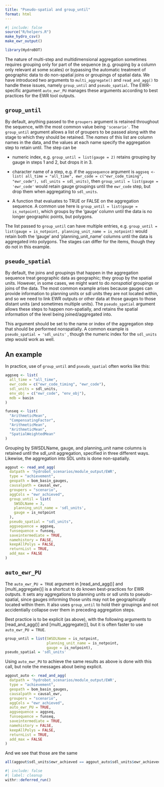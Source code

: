 ```yaml
---
title: "Pseudo-spatial and group_until"
format: html
---
```


```r
#| include: false
source("R/helpers.R")
make_hydro_csv()
make_ewr_output()
```

```r
library(HydroBOT)
```

The nature of multi-step and multidimensional aggregation sometimes requires grouping only for part of the sequence (e.g. grouping by a column only relevant at some scales) or bypassing the automatic treatment of geographic data to do non-spatial joins or groupings of spatial data. We have introduced two arguments to `multi_aggregate()` and `read_and_agg()` to handle these issues, namely `group_until` and `pseudo_spatial`. The EWR-specific argument `auto_ewr_PU` manages these arguments according to best practices for the EWR tool outputs.

## `group_until`

By default, anything passed to the `groupers` argument is retained throughout the sequence, with the most common value being `'scenario'`. The `group_until` argument allows a list of groupers to be passed along with the stage to which they should be retained. The *names* of this list are column names in the data, and the values at each name specify the aggregation step to retain until. The step can be

-   numeric index, e.g. `group_until = list(gauge = 2)` retains grouping by gauge in steps 1 and 2, but drops it in 3.

-   character name of a step, e.g. if the `aggsequence` argument is `aggseq <- list( all_time = "all_time", ewr_code = c("ewr_code_timing", "ewr_code"), sdl_units = sdl_units)`, then `group_until = list(gauge = 'ewr_code'` would retain gauge groupings until the `ewr_code` step, but drop them when aggregating to `sdl_units`.

-   A function that evaluates to TRUE or FALSE on the aggregation sequence. A common use here is `group_until = list(gauge = is_notpoint)`, which groups by the 'gauge' column until the data is no longer geographic points, but polygons.

The list passed to `group_until` can have multiple entries, e.g. `group_until = list(gauge = is_notpoint, planning_unit_name = is_notpoint)` would retain both the 'gauge' and 'planning_unit_name' columns until the data is aggregated into polygons. The stages can differ for the items, though they do not in this example.

## `pseudo_spatial`

By default, the joins and groupings that happen in the aggregation sequence treat geographic data as geographic; they group by the spatial units. However, in some cases, we might want to do *nonspatial* groupings or joins of the data. The most common example arises because gauges can provide information to planning units or sdl units they are not located within, and so we need to link EWR outputs or other data at those gauges to those distant units (and sometimes multiple units). The `pseudo_spatial` argument allows these steps to happen non-spatially, and retains the spatial information of the level being joined/aggregated into.

This argument should be set to the name or index of the aggregation step that should be performed nonspatially. A common example is `pseudo_spatial = 'sdl_units'` , though the numeric index for the `sdl_units` step would work as well.

## An example

In practice, use of `group_until` and `pseudo_spatial` often works like this:

```r
aggseq <- list(
  all_time = "all_time",
  ewr_code = c("ewr_code_timing", "ewr_code"),
  sdl_units = sdl_units,
  env_obj = c("ewr_code", "env_obj"),
  mdb = basin
)

funseq <- list(
  "ArithmeticMean",
  "CompensatingFactor",
  "ArithmeticMean",
  "ArithmeticMean",
  "SpatialWeightedMean"
)
```

Grouping by SWSDLName, gauge, and planning_unit name columns is retained until the sdl_unit aggregation, specified in three different ways. Likewise, the aggregation into SDL units is done non-spatially.

```r

aggout <- read_and_agg(
  datpath = 'hydrobot_scenarios/module_output/EWR',
  type = "achievement",
  geopath = bom_basin_gauges,
  causalpath = causal_ewr,
  groupers = "scenario",
  aggCols = "ewr_achieved",
  group_until = list(
    SWSDLName = 3,
    planning_unit_name = 'sdl_units',
    gauge = is_notpoint
  ),
  pseudo_spatial = "sdl_units",
  aggsequence = aggseq,
  funsequence = funseq,
  saveintermediate = TRUE,
  namehistory = FALSE,
  keepAllPolys = FALSE,
  returnList = TRUE,
  add_max = FALSE
)

```

## `auto_ewr_PU`

The `auto_ewr_PU = TRUE` argument in \[read_and_agg()\] and \[multi_aggregate()\] is a shortcut to do known best-practices for EWR outputs. It sets any aggregations to planning units or sdl units to pseudo-spatial, since gauges informing those units may not be geographically located within them. It also uses `group_until` to hold their groupings and not accidentially collapse over them in preceding aggregation steps.

Best practice is to be explicit (as above), with the following arguments to \[read_and_agg()\] and \[multi_aggregate()\], but it is often faster to use `auto_ewr_PU = TRUE`.

``` r
group_until = list(SWSDLName = is_notpoint, 
                   planning_unit_name = is_notpoint, 
                   gauge = is_notpoint),
pseudo_spatial = 'sdl_units'
```

Using `auto_ewr_PU` to achieve the same results as above is done with this call, but note the messages about being explicit.

```r
aggout_auto <- read_and_agg(
  datpath = 'hydrobot_scenarios/module_output/EWR',
  type = "achievement",
  geopath = bom_basin_gauges,
  causalpath = causal_ewr,
  groupers = "scenario",
  aggCols = "ewr_achieved",
  auto_ewr_PU = TRUE,
  aggsequence = aggseq,
  funsequence = funseq,
  saveintermediate = TRUE,
  namehistory = FALSE,
  keepAllPolys = FALSE,
  returnList = TRUE,
  add_max = FALSE
)
```

And we see that those are the same

```r
all(aggout$sdl_units$ewr_achieved == aggout_auto$sdl_units$ewr_achieved)
```

```r
#| include: false
#| label: cleanup
withr::deferred_run()
```
